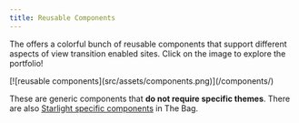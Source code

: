 ```yaml
---
title: Reusable Components
---
```



The <BoT/> offers a colorful bunch of reusable components that support different aspects of view transition enabled sites.  Click on the image to explore the portfolio!


<div style="view-transition-name:bot">[![reusable components](src/assets/components.png)](/components/)</div>

These are generic components that **do not require specific themes**. There are also [Starlight specific components](/jotter/starlight/guide/) in The Bag.

<DemosAndComponents title="reuse" />

